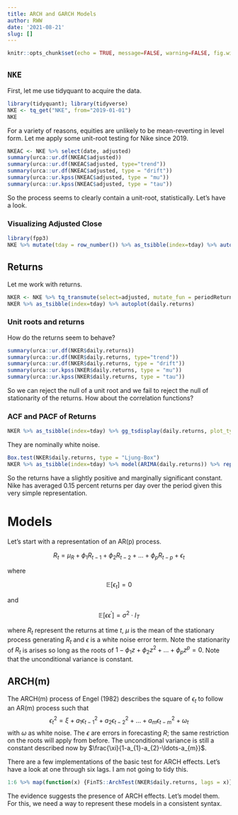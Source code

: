 ```yaml
---
title: ARCH and GARCH Models
author: RWW
date: '2021-08-21'
slug: []
---
```


```r
knitr::opts_chunk$set(echo = TRUE, message=FALSE, warning=FALSE, fig.width=12, fig.height=6)
```

## `NKE`

First, let me use tidyquant to acquire the data.

```r
library(tidyquant); library(tidyverse)
NKE <- tq_get("NKE", from="2019-01-01")
NKE
```

For a variety of reasons, equities are unlikely to be mean-reverting in level form.  Let me apply some unit-root testing for Nike since 2019.

```r
NKEAC <- NKE %>% select(date, adjusted)
summary(urca::ur.df(NKEAC$adjusted))
summary(urca::ur.df(NKEAC$adjusted, type="trend"))
summary(urca::ur.df(NKEAC$adjusted, type = "drift"))
summary(urca::ur.kpss(NKEAC$adjusted, type = "mu"))
summary(urca::ur.kpss(NKEAC$adjusted, type = "tau"))
```

So the process seems to clearly contain a unit-root, statistically.  Let's have a look.

### Visualizing Adjusted Close

```r
library(fpp3)
NKE %>% mutate(tday = row_number()) %>% as_tsibble(index=tday) %>% autoplot(adjusted)
```

## Returns

Let me work with returns.

```r
NKER <- NKE %>% tq_transmute(select=adjusted, mutate_fun = periodReturn, period="daily") %>% mutate(tday = row_number())
NKER %>% as_tsibble(index=tday) %>% autoplot(daily.returns)
```

### Unit roots and returns

How do the returns seem to behave?

```r
summary(urca::ur.df(NKER$daily.returns))
summary(urca::ur.df(NKER$daily.returns, type="trend"))
summary(urca::ur.df(NKER$daily.returns, type = "drift"))
summary(urca::ur.kpss(NKER$daily.returns, type = "mu"))
summary(urca::ur.kpss(NKER$daily.returns, type = "tau"))
```

So we can reject the null of a unit root and we fail to reject the null of stationarity of the returns.  How about the correlation functions?

### ACF and PACF of Returns

```r
NKER %>% as_tsibble(index=tday) %>% gg_tsdisplay(daily.returns, plot_type = "partial")
```

They are nominally white noise.

```r
Box.test(NKER$daily.returns, type = "Ljung-Box")
NKER %>% as_tsibble(index=tday) %>% model(ARIMA(daily.returns)) %>% report()
```
So the returns have a slightly positive and marginally significant constant.  Nike has averaged 0.15 percent returns per day over the period given this very simple representation.

# Models

Let's start with a representation of an AR(p) process.

$$R_{t} = \mu_{R} + \phi_{1}R_{t-1} + \phi_{2}R_{t-2} + \ldots + \phi_{p}R_{t-p} + \epsilon_{t}$$

where 

$$\mathbb{E}[\epsilon_{t}] =  0$$ 

and 

$$\mathbb{E}[\epsilon \epsilon^{\prime}] = \sigma^{2} \cdot I_{T}$$

where $R_{t}$ represent the returns at time $t$, $\mu$ is the mean of the stationary process generating $R_{t}$ and $\epsilon$ is a white noise error term.  Note the stationarity of $R_t$ is arises so long as the roots of $1 - \phi_{1}z + \phi_{2}z^2 + \ldots + \phi_{p}z^{p} = 0$.  Note that the unconditional variance is constant.

## ARCH(m)

The ARCH(m) process of Engel (1982) describes the square of $\epsilon_{t}$ to follow an AR(m) process such that
$$\epsilon_{t}^{2} = \xi + a_{1}\epsilon_{t-1}^{2} + a_{2}\epsilon_{t-2}^{2} + \ldots + a_{m}\epsilon_{t-m}^{2} + \omega_{t}$$
with $\omega$ as white noise.  The $\epsilon$ are errors in forecasting $R$; the same restriction on the roots will apply from before.  The unconditional variance is still a constant described now by $\frac{\xi}{1-a_{1}-a_{2}-\ldots-a_{m}}$.

There are a few implementations of the basic test for ARCH effects.  Let's have a look at one through six lags.  I am not going to tidy this.

```r
1:6 %>% map(function(x) {FinTS::ArchTest(NKER$daily.returns, lags = x)})
```
The evidence suggests the presence of ARCH effects.  Let's model them.  For this, we need a way to represent these models in a consistent syntax.
